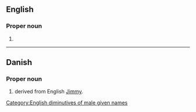 ==English==

===Proper noun===
{{head|en|proper noun}}

# {{given name|en|male}}

[[Category:English diminutives of male given names]]

----

==Danish==

===Proper noun===
{{head|da|proper noun}}

# {{given name|da|male}} derived from English [[Jimmy]].